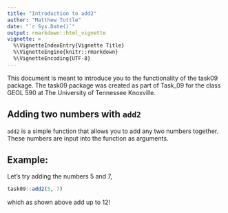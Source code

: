 ```yaml
---
title: "Introduction to add2"
author: "Matthew Tuttle"
date: "`r Sys.Date()`"
output: rmarkdown::html_vignette
vignette: >
  %\VignetteIndexEntry{Vignette Title}
  %\VignetteEngine{knitr::rmarkdown}
  %\VignetteEncoding{UTF-8}
---
```


This document is meant to introduce you to the functionality of the task09 package. The task09 package was created as part of Task_09 for the class GEOL 590 at The University of Tennessee Knoxville.

## Adding two numbers with `add2`

`add2` is a simple function that allows you to add any two numbers together. These numbers are input into the function as arguments.

## Example:

Let's try adding the numbers 5 and 7,

```r
task09::add2(5, 7)

```
which as shown above add up to 12!
